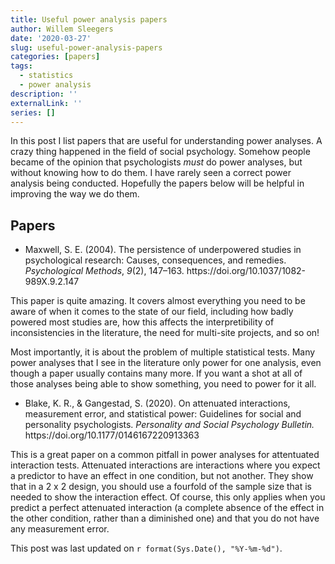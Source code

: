 ```yaml
---
title: Useful power analysis papers
author: Willem Sleegers
date: '2020-03-27'
slug: useful-power-analysis-papers
categories: [papers]
tags:
  - statistics
  - power analysis
description: ''
externalLink: ''
series: []
---
```


In this post I list papers that are useful for understanding power analyses. A crazy thing happened in the field of social psychology. Somehow people became of the opinion that psychologists *must* do power analyses, but without knowing how to do them. I have rarely seen a correct power analysis being conducted. Hopefully the papers below will be helpful in improving the way we do them.

## Papers

- Maxwell, S. E. (2004). The persistence of underpowered studies in psychological research: Causes, consequences, and remedies. *Psychological Methods*, *9*(2), 147–163. https://doi.org/10.1037/1082-989X.9.2.147

This paper is quite amazing. It covers almost everything you need to be aware of when it comes to the state of our field, including how badly powered most studies are, how this affects the interpretibility of inconsistencies in the literature, the need for multi-site projects, and so on!

Most importantly, it is about the problem of multiple statistical tests. Many power analyses that I see in the literature only power for one analysis, even though a paper usually contains many more. If you want a shot at all of those analyses being able to show something, you need to power for it all.

- Blake, K. R., & Gangestad, S. (2020). On attenuated interactions, measurement error, and statistical power: Guidelines for social and personality psychologists. *Personality and Social Psychology Bulletin.* https://doi.org/10.1177/0146167220913363

This is a great paper on a common pitfall in power analyses for attentuated interaction tests. Attenuated interactions are interactions where you expect a predictor to have an  effect in one condition, but not another. They show that in a 2 x 2 design, you should use a fourfold of the sample size that is needed to show the interaction effect. Of course, this only applies when you predict a perfect attenuated interaction (a complete absence of the effect in the other condition, rather than a diminished one) and that you do not have any measurement error.

This post was last updated on `r format(Sys.Date(), "%Y-%m-%d")`.


